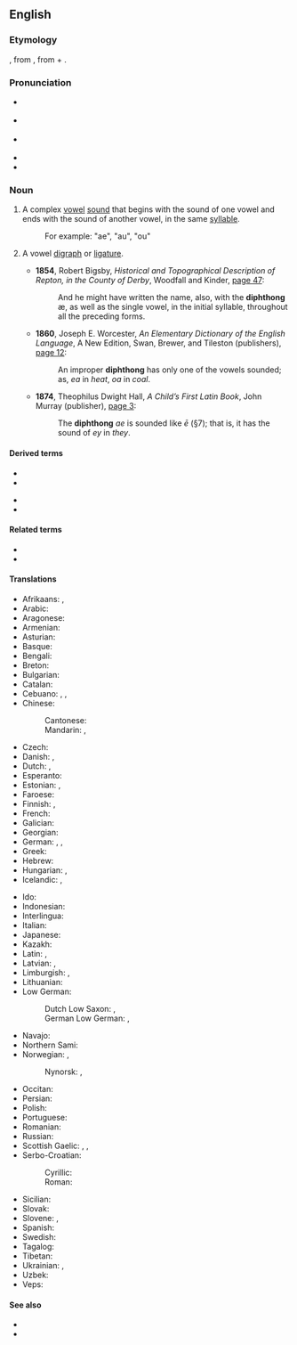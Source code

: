 {{also|Diphthong}}
==English==
{{was wotd|2006|September|17}}
{{wikipedia}}

===Etymology===
{{etyl|fr|en}} {{m|fr|diphtongue}}, from {{etyl|grc|en}} {{m|grc|δίφθογγος||two sounds}}, from {{m|grc|δίς||twice}} + {{m|grc|φθόγγος||sound}}.

===Pronunciation===
* {{a|UK}} {{IPA|/ˈdɪfθɒŋ(ɡ)/|/ˈdɪpθɒŋ(ɡ)/|lang=en}}
* {{a|US}} {{IPA|/ˈdɪfθɔŋ/|/ˈdɪpθɔŋ/|lang=en}}
* {{a|[[w:Canadian English|CA]]; US, in accents with the [[cot-caught merger]]}} {{IPA|/ˈdɪfθɑŋ/|/ˈdɪpθɑŋ/|lang=en}}
* {{audio|en-ca-diphthong.ogg|Audio (CA)|lang=en}}
* {{audio|en-us-diphthong.ogg|Audio (US)|lang=en}}

===Noun===
{{en-noun}}

# {{lb|en|phonetics}} A complex [[vowel]] [[sound]] that begins with the sound of one vowel and ends with the sound of another vowel, in the same [[syllable]].
#: For example: "ae", "au", "ou"
# {{lb|en|rare}} A vowel [[digraph]] or [[ligature]].
#* '''1854''', Robert Bigsby, ''Historical and Topographical Description of Repton, in the County of Derby'', Woodfall and Kinder, [http://books.google.com/books?id=68oHAAAAQAAJ&pg=PA47&dq=diphthong page 47]:
#*: And he might have written the name, also, with the '''diphthong''' æ, as well as the single vowel, in the initial syllable, throughout all the preceding forms.
#* '''1860''', Joseph E. Worcester, ''An Elementary Dictionary of the English Language'', A New Edition, Swan, Brewer, and Tileston (publishers), [http://books.google.com/books?id=CuIzKfd61ZcC&pg=PA12&dq=diphthong page 12]:
#*: An improper '''diphthong''' has only one of the vowels sounded; as, ''ea'' in ''heat'', ''oa'' in ''coal''.
#* '''1874''', Theophilus Dwight Hall, ''A Child’s First Latin Book'', John Murray (publisher), [http://books.google.com/books?id=rsMDAAAAQAAJ&pg=PA3&dq=diphthong page 3]:
#*: The '''diphthong''' ''ae'' is sounded like ''ē'' (§7); that is, it has the sound of ''ey'' in ''they''.

====Derived terms====
{{der-top}}
* {{l|en|diphthongal}}
* {{l|en|diphthongization}}
{{der-mid}}
* {{l|en|diphthongize}}
* {{l|en|diphthongoid}}
{{der-bottom}}

====Related terms====
* {{l|en|monophthong}}
* {{l|en|triphthong}}

====Translations====
{{trans-top|complex vowel sound}}
* Afrikaans: {{t|af|diftong}}, {{t|af|tweeklank}}
* Arabic: {{t|ar|مصوت مزدوج}}
* Aragonese: {{t|an|diftongo|m}}
* Armenian: {{t+|hy|երկբարբառ}}
* Asturian: {{t|ast|diptongu|m}}
* Basque: {{t|eu|diptongo}}
* Bengali: {{t|bn|জটিল স্বরধ্বনি|sc=Beng}}
* Breton: {{t|br|diftongenn}}
* Bulgarian: {{t|bg|дифтонг|m|tr=diftóng}}
* Catalan: {{t|ca|diftong|m}}
* Cebuano: {{t|ceb|diptonggo}}, {{t|ceb|duhanog}}, {{t|ceb|sikpat}}
* Chinese:
*: Cantonese: {{t|yue|雙元音}}
*: Mandarin: {{t+|cmn|雙元音|sc=Hani}}, {{t+|cmn|双元音|tr=shuāngyuányīn|sc=Hani}}
* Czech: {{t+|cs|dvojhláska|f}}
* Danish: {{t+|da|diftong|c}}, {{t|da|tvelyd|c}}
* Dutch: {{t+|nl|diftong|m}}, {{t+|nl|tweeklank|m}}
* Esperanto: {{t|eo|diftongo}}
* Estonian: {{t|et|diftong}}, {{t|et|kaksiktäishäälik}}
* Faroese: {{t|fo|tvíljóð|n}}
* Finnish: {{t+|fi|diftongi}}, {{t|fi|kaksoisääntiö}}
* French: {{t+|fr|diphtongue|f}}
* Galician: {{t|gl|ditongo|m}}
* Georgian: {{t|ka|დიფთონგი}}
* German: {{t+|de|Diphthong|m}}, {{t+|de|Doppellaut|m}}, {{t+|de|Zwielaut|m}}
* Greek: {{t+|el|δίφθογγος|m}}
* Hebrew: {{t+|he|דיפתונג}}
* Hungarian: {{t+|hu|kettőshangzó}}, {{t+|hu|diftongus}}
* Icelandic: {{t|is|tvíhljóð|n}}, {{t|is|tvíhljóði|m}}
{{trans-mid}}
* Ido: {{t+|io|diftongo}}
* Indonesian: {{t+|id|diftong}}
* Interlingua: {{t|ia|diphthongo}}
* Italian: {{t+|it|dittongo|m}}
* Japanese: {{t|ja|二重母音|tr=にじゅうぼいん, nijū boin}}
* Kazakh: {{t|kk|дифтонг|m}}
* Latin: {{t+|la|diphthongus}}, {{t|la|diphthongos|f}}
* Latvian: {{t|lv|divskanis|m}}, {{t|lv|diftongs|m}}
* Limburgish: {{t|li|diftong}}, {{t|li|twieëklaank}}
* Lithuanian: {{t|lt|dvibalsis}}
* Low German:
*: Dutch Low Saxon: {{t|nds-nl|diftong}}, {{t|nds-nl|tweeklaank}}
*: German Low German: {{t|nds-de|Diphthong}}, {{t|nds-de|Tweeklang}}
* Navajo: {{t|nv|zaaʼáán ałtah}}
* Northern Sami: {{t|se|diftoŋga}}
* Norwegian: {{t|no|diftong}}, {{t|no|tvelyd}}
*: Nynorsk: {{t|nn|diftong}}, {{t|nn|tviljod}}
* Occitan: {{t|oc|diftong|m}}
* Persian: {{t+|fa|واکه مرکب}}
* Polish: {{t+|pl|dyftong|m}}
* Portuguese: {{t+|pt|ditongo|m}}
* Romanian: {{t+|ro|diftong|m}}
* Russian: {{t+|ru|дифто́нг|m}}
* Scottish Gaelic: {{t|gd|dà-fhoghar|m}}, {{t|gd|dà-ghuth|m}}, {{t|gd|dà-ghuthach|m}}
* Serbo-Croatian:
*: Cyrillic: {{t|sh|дво̏гла̄с|m|sc=Cyrl}}
*: Roman: {{t+|sh|dvȍglās|m}}
* Sicilian: {{t|scn|dittongu}}
* Slovak: {{t|sk|dvojhláska|f}}
* Slovene: {{t|sl|diftóng}}, {{t|sl|dvóglásnik}}
* Spanish: {{t+|es|diptongo|m}}
* Swedish: {{t+|sv|diftong|c}}
* Tagalog: {{t|tl|kambal-patinig}}
* Tibetan: {{t|bo|དབྱངས་སྒྲ་ཉིས་ལྡན}}
* Ukrainian: {{t|uk|дифтонг|m}}, {{t|uk|двоголосний}}
* Uzbek: {{t+|uz|diftong}}
* Veps: {{t|vep|diftong}}
{{trans-bottom}}

====See also====
* {{l|en|glide}}
* {{l|en|ligature}}